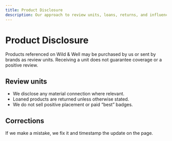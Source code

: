 ```yaml
---
title: Product Disclosure
description: Our approach to review units, loans, returns, and influence on coverage.
---
```


# Product Disclosure

Products referenced on Wild & Well may be purchased by us or sent by brands as review units. Receiving a unit does not guarantee coverage or a positive review.

## Review units

- We disclose any material connection where relevant.
- Loaned products are returned unless otherwise stated.
- We do not sell positive placement or paid “best” badges.

## Corrections

If we make a mistake, we fix it and timestamp the update on the page.
